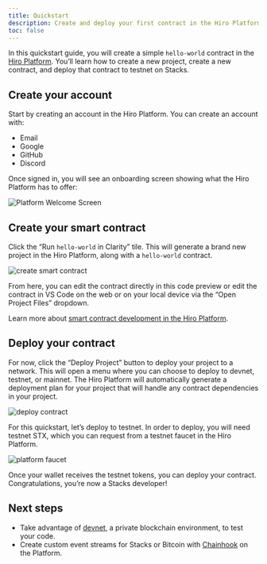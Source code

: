 ```yaml
---
title: Quickstart
description: Create and deploy your first contract in the Hiro Platform.
toc: false
---
```


In this quickstart guide, you will create a simple `hello-world` contract in the [Hiro Platform](https://platform.hiro.so/). You’ll learn how to create a new project, create a new contract, and deploy that contract to testnet on Stacks.

## Create your account

Start by creating an account in the Hiro Platform. You can create an account with:

- Email
- Google
- GitHub
- Discord

Once signed in, you will see an onboarding screen showing what the Hiro Platform has to offer:

![Platform Welcome Screen](./images/Platform-Welcome.png)

## Create your smart contract

Click the “Run `hello-world` in Clarity” tile. This will generate a brand new project in the Hiro Platform, along with a `hello-world` contract.

![create smart contract](./images/project-contract.png)

From here, you can edit the contract directly in this code preview or edit the contract in VS Code on the web or on your local device via the “Open Project Files” dropdown.

Learn more about [smart contract development in the Hiro Platform](/stacks/platform/guides/build-contracts).

## Deploy your contract

For now, click the “Deploy Project” button to deploy your project to a network. This will open a menu where you can choose to deploy to devnet, testnet, or mainnet. The Hiro Platform will automatically generate a deployment plan for your project that will handle any contract dependencies in your project.

![deploy contract](./images/deploy-contract.png)

For this quickstart, let’s deploy to testnet. In order to deploy, you will need testnet STX, which you can request from a testnet faucet in the Hiro Platform.

![platform faucet](./images/platform-testnet-faucet.png)

Once your wallet receives the testnet tokens, you can deploy your contract. Congratulations, you’re now a Stacks developer!

## Next steps

- Take advantage of [devnet](stacks/platform/guides/devnet), a private blockchain environment, to test your code.
- Create custom event streams for Stacks or Bitcoin with [Chainhook](stacks/platform/guides/create-chainhooks) on the Platform.

